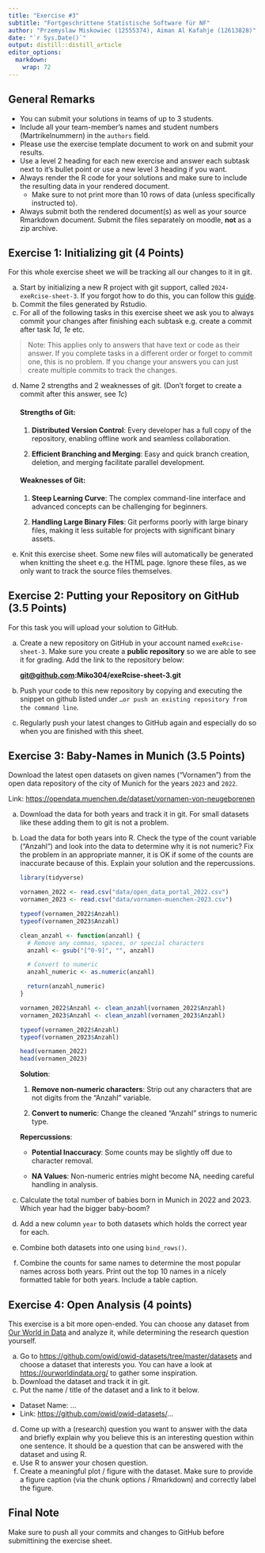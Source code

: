 ```yaml
---
title: "Exercise #3"
subtitle: "Fortgeschrittene Statistische Software für NF"
author: "Przemyslaw Miskowiec (12555374), Aiman Al Kafahje (12613828)"
date: "`r Sys.Date()`"
output: distill::distill_article
editor_options: 
  markdown: 
    wrap: 72
---
```


## General Remarks

-   You can submit your solutions in teams of up to 3 students.
-   Include all your team-member's names and student numbers
    (Martrikelnummern) in the `authors` field.
-   Please use the exercise template document to work on and submit your
    results.
-   Use a level 2 heading for each new exercise and answer each subtask
    next to it's bullet point or use a new level 3 heading if you want.
-   Always render the R code for your solutions and make sure to include
    the resulting data in your rendered document.
    -   Make sure to not print more than 10 rows of data (unless
        specifically instructed to).
-   Always submit both the rendered document(s) as well as your source
    Rmarkdown document. Submit the files separately on moodle, **not**
    as a zip archive.

## Exercise 1: Initializing git (4 Points)

For this whole exercise sheet we will be tracking all our changes to it
in git.

a)  Start by initializing a new R project with git support, called
    `2024-exeRcise-sheet-3`. If you forgot how to do this, you can
    follow this
    [guide](https://malikaihle.github.io/Introduction-RStudio-Git-GitHub/rstudio_project.html).
b)  Commit the files generated by Rstudio.
c)  For all of the following tasks in this exercise sheet we ask you to
    always commit your changes after finishing each subtask e.g. create
    a commit after task *1d*, *1e* etc.

> Note: This applies only to answers that have text or code as their
> answer. If you complete tasks in a different order or forget to commit
> one, this is no problem. If you change your answers you can just
> create multiple commits to track the changes.

d)  Name 2 strengths and 2 weaknesses of git. (Don't forget to create a
    commit after this answer, see *1c*)

    #### Strengths of Git:

    1.  **Distributed Version Control**: Every developer has a full copy
        of the repository, enabling offline work and seamless
        collaboration.

    2.  **Efficient Branching and Merging**: Easy and quick branch
        creation, deletion, and merging facilitate parallel development.

    #### Weaknesses of Git:

    1.  **Steep Learning Curve**: The complex command-line interface and
        advanced concepts can be challenging for beginners.

    2.  **Handling Large Binary Files**: Git performs poorly with large
        binary files, making it less suitable for projects with
        significant binary assets.

e)  Knit this exercise sheet. Some new files will automatically be
    generated when knitting the sheet e.g. the HTML page. Ignore these
    files, as we only want to track the source files themselves.

## Exercise 2: Putting your Repository on GitHub (3.5 Points)

For this task you will upload your solution to GitHub.

a)  Create a new repository on GitHub in your account named
    `exeRcise-sheet-3`. Make sure you create a **public repository** so
    we are able to see it for grading. Add the link to the repository
    below:

    [**git\@github.com**](mailto:git@github.com){.email}**:Miko304/exeRcise-sheet-3.git**

b)  Push your code to this new repository by copying and executing the
    snippet on github listed under
    `…or push an existing repository from the command line`.

c)  Regularly push your latest changes to GitHub again and especially do
    so when you are finished with this sheet.

## Exercise 3: Baby-Names in Munich (3.5 Points)

Download the latest open datasets on given names ("Vornamen") from the
open data repository of the city of Munich for the years `2023` and
`2022`.

Link: <https://opendata.muenchen.de/dataset/vornamen-von-neugeborenen>

a)  Download the data for both years and track it in git. For small
    datasets like these adding them to git is not a problem.

b)  Load the data for both years into R. Check the type of the count
    variable ("Anzahl") and look into the data to determine why it is
    not numeric? Fix the problem in an appropriate manner, it is OK if
    some of the counts are inaccurate because of this. Explain your
    solution and the repercussions.

    ```r
    library(tidyverse)

    vornamen_2022 <- read.csv("data/open_data_portal_2022.csv")
    vornamen_2023 <- read.csv("data/vornamen-muenchen-2023.csv")
    ```

    ```r
    typeof(vornamen_2022$Anzahl)
    typeof(vornamen_2023$Anzahl)
    ```

    ```r
    clean_anzahl <- function(anzahl) {
      # Remove any commas, spaces, or special characters
      anzahl <- gsub("[^0-9]", "", anzahl)
      
      # Convert to numeric
      anzahl_numeric <- as.numeric(anzahl)
      
      return(anzahl_numeric)
    }

    vornamen_2022$Anzahl <- clean_anzahl(vornamen_2022$Anzahl)
    vornamen_2023$Anzahl <- clean_anzahl(vornamen_2023$Anzahl)

    typeof(vornamen_2022$Anzahl)
    typeof(vornamen_2023$Anzahl)

    head(vornamen_2022)
    head(vornamen_2023)
    ```

    **Solution**:

    1.  **Remove non-numeric characters**: Strip out any characters that
        are not digits from the "Anzahl" variable.

    2.  **Convert to numeric**: Change the cleaned "Anzahl" strings to
        numeric type.

    **Repercussions**:

    -   **Potential Inaccuracy**: Some counts may be slightly off due to
        character removal.

    -   **NA Values**: Non-numeric entries might become NA, needing
        careful handling in analysis.

c)  Calculate the total number of babies born in Munich in 2022
    and 2023. Which year had the bigger baby-boom?

d)  Add a new column `year` to both datasets which holds the correct
    year for each.

e)  Combine both datasets into one using `bind_rows()`.

f)  Combine the counts for same names to determine the most popular
    names across both years. Print out the top 10 names in a nicely
    formatted table for both years. Include a table caption.

## Exercise 4: Open Analysis (4 points)

This exercise is a bit more open-ended. You can choose any dataset from
[Our World in Data](https://ourworldindata.org/) and analyze it, while
determining the research question yourself.

a)  Go to <https://github.com/owid/owid-datasets/tree/master/datasets>
    and choose a dataset that interests you. You can have a look at
    <https://ourworldindata.org/> to gather some inspiration.
b)  Download the dataset and track it in git.
c)  Put the name / title of the dataset and a link to it below.

-   Dataset Name: ...
-   Link: <https://github.com/owid/owid-datasets/>...

d)  Come up with a (research) question you want to answer with the data
    and briefly explain why you believe this is an interesting question
    within one sentence. It should be a question that can be answered
    with the dataset and using R.
e)  Use R to answer your chosen question.
f)  Create a meaningful plot / figure with the dataset. Make sure to
    provide a figure caption (via the chunk options / Rmarkdown) and
    correctly label the figure.

## Final Note

Make sure to push all your commits and changes to GitHub before
submittining the exercise sheet.

